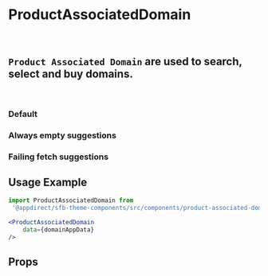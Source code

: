 
<Meta of={ProductAssociatedDomainStories} />

# ProductAssociatedDomain

<br />

## `Product Associated Domain` are used to search, select and buy domains.

<br />

### Default

<Canvas>
  <Story of={ProductAssociatedDomainStories.Default} />
</Canvas>

### Always empty suggestions

<Canvas>
  <Story of={ProductAssociatedDomainStories.EmptySuggestion} />
</Canvas>

### Failing fetch suggestions

<Canvas>
  <Story of={ProductAssociatedDomainStories.FailingFetch} />
</Canvas>

## Usage Example

<CollapsibleJsonSnippet summary="domainAppData" code={productDomainAppMock} />

```jsx
import ProductAssociatedDomain from
 '@appdirect/sfb-theme-components/src/components/product-associated-domain/ProductAssociatedDomain';

<ProductAssociatedDomain
    data={domainAppData}
/>

```

## Props

<ArgsTable of={ProductAssociatedDomain} />
